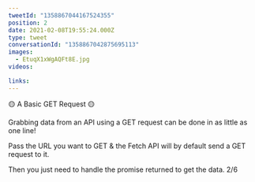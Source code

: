 ```yaml
---
tweetId: "1358867044167524355"
position: 2
date: 2021-02-08T19:55:24.000Z
type: tweet
conversationId: "1358867042875695113"
images:
  - EtuqX1xWgAQFt8E.jpg
videos:

links:
---
```


🟡 A Basic GET Request 🟡

Grabbing data from an API using a GET request can be done in as little as one line!

Pass the URL you want to GET & the Fetch API will by default send a GET request to it.

Then you just need to handle the promise returned to get the data. 2/6
